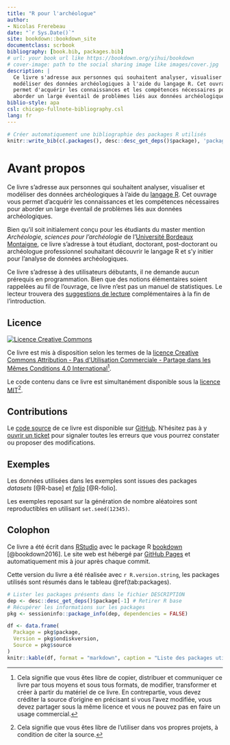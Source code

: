 ```yaml
--- 
title: "R pour l'archéologue"
author:
- Nicolas Frerebeau
date: "`r Sys.Date()`"
site: bookdown::bookdown_site
documentclass: scrbook
bibliography: [book.bib, packages.bib]
# url: your book url like https://bookdown.org/yihui/bookdown
# cover-image: path to the social sharing image like images/cover.jpg
description: |
  Ce livre s'adresse aux personnes qui souhaitent analyser, visualiser et 
  modéliser des données archéologiques à l'aide du langage R. Cet ouvrage vous 
  permet d'acquérir les connaissances et les compétences nécessaires pour 
  aborder un large éventail de problèmes liés aux données archéologiques.
biblio-style: apa
csl: chicago-fullnote-bibliography.csl
lang: fr
---
```


```r
# Créer automatiquement une bibliographie des packages R utilisés
knitr::write_bib(c(.packages(), desc::desc_get_deps()$package), 'packages.bib')
```

# Avant propos {-}

Ce livre s'adresse aux personnes qui souhaitent analyser, visualiser et modéliser des données archéologiques à l'aide du [langage R](https://www.r-project.org/). Cet ouvrage vous permet d'acquérir les connaissances et les compétences nécessaires pour aborder un large éventail de problèmes liés aux données archéologiques.

Bien qu'il soit initialement conçu pour les étudiants du master mention *Archéologie, sciences pour l'archéologie* de l'[Université Bordeaux Montaigne](https://www.u-bordeaux-montaigne.fr/), ce livre s'adresse à tout étudiant, doctorant, post-doctorant ou archéologue professionnel souhaitant découvrir le langage R et s'y initier pour l'analyse de données archéologiques.

Ce livre s'adresse à des utilisateurs débutants, il ne demande aucun prérequis en programmation. Bien que des notions élémentaires soient rappelées au fil de l'ouvrage, ce livre n'est pas un manuel de statistiques. Le lecteur trouvera des [suggestions de lecture](#ressources-complémentaires) complémentaires à la fin de l'introduction.

## Licence {-}

<a rel="license" href="http://creativecommons.org/licenses/by-nc-sa/4.0/"><img alt="Licence Creative Commons" style="border-width:0" src="https://i.creativecommons.org/l/by-nc-sa/4.0/88x31.png" /></a>

Ce livre est mis à disposition selon les termes de la <a rel="license" href="http://creativecommons.org/licenses/by-nc-sa/4.0/">licence Creative Commons Attribution - Pas d'Utilisation Commerciale - Partage dans les Mêmes Conditions 4.0 International</a>^[Cela signifie que vous êtes libre de copier, distribuer et communiquer ce livre par tous moyens et sous tous formats, de modifier, transformer et créer à partir du matériel de ce livre. En contrepartie, vous devez créditer la source d'origine en précisant si vous l'avez modifiée, vous devez partager sous la même licence et vous ne pouvez pas en faire un usage commercial.].

Le code contenu dans ce livre est simultanément disponible sous la [licence MIT](https://opensource.org/licenses/MIT)^[Cela signifie que vous êtes libre de l'utiliser dans vos propres projets, à condition de citer la source.].

## Contributions {-}

Le [code source](https://github.com/nfrerebeau/rarcheo) de ce livre est disponible sur [GitHub](https://github.com/). N'hésitez pas à y [ouvrir un ticket](https://github.com/nfrerebeau/rarcheo/issues) pour signaler toutes les erreurs que vous pourrez constater ou proposer des modifications.

## Exemples {-}

Les données utilisées dans les exemples sont issues des packages *datasets* [@R-base] et [*folio*](https://packages.tesselle.org/folio/) [@R-folio].

Les exemples reposant sur la génération de nombre aléatoires sont reproductibles en utilisant `set.seed(12345)`.

## Colophon {-}

Ce livre a été écrit dans [RStudio](http://www.rstudio.com/ide/) avec le package R [bookdown](http://bookdown.org/) [@bookdown2016]. Le site web est hébergé par [GitHub Pages](https://pages.github.com/) et automatiquement mis à jour après chaque commit.

Cette version du livre a été réalisée avec `r R.version.string`, les packages utilisés sont résumés dans le tableau \@ref(tab:packages).

```r
# Lister les packages présents dans le fichier DESCRIPTION
dep <- desc::desc_get_deps()$package[-1] # Retirer R base
# Récupérer les informations sur les packages
pkg <- sessioninfo::package_info(dep, dependencies = FALSE)

df <- data.frame(
  Package = pkg$package,
  Version = pkg$ondiskversion,
  Source = pkg$source
)
knitr::kable(df, format = "markdown", caption = "Liste des packages utilisés.")
```
